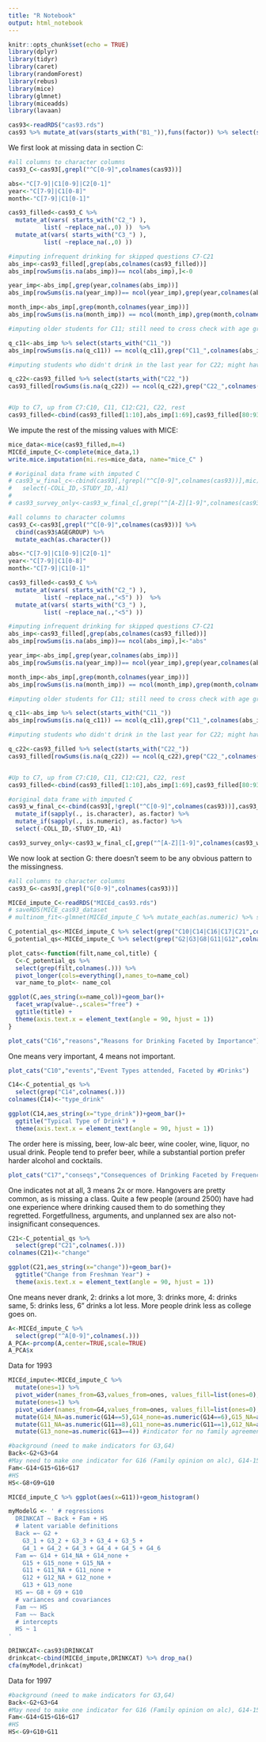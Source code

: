 ```yaml
---
title: "R Notebook"
output: html_notebook
---
```


```r
knitr::opts_chunk$set(echo = TRUE)
library(dplyr)
library(tidyr)
library(caret)
library(randomForest)
library(rebus)
library(mice)
library(glmnet)
library(miceadds)
library(lavaan)
```


```r
cas93<-readRDS("cas93.rds")
cas93 %>% mutate_at(vars(starts_with("B1_")),funs(factor)) %>% select(starts_with("B1_")) %>% count(B1_E)
```

We first look at missing data in section C:
\begin{enumerate}
  \item If the student hasn't had >5 drinks in a row for the past two weeks, they skip C2 and C3
  \item C6: If the student is alcohol abstinent, then they skip C7-C21. If the student hasn't drank in the past year, they skip C7-C18. If the student hasn't drank in the past month, they skip C7-C11.
  \item C11: Students skip this question if they are 21 years or older
  \item C22: Students skip this question if they have not had alcohol within the past year.
\end{enumerate}


```r
#all columns to character columns
cas93_C<-cas93[,grepl("^C[0-9]",colnames(cas93))]

abs<-"C[7-9]|C1[0-9]|C2[0-1]"
year<-"C[7-9]|C1[0-8]"
month<-"C[7-9]|C1[0-1]"

cas93_filled<-cas93_C %>% 
  mutate_at(vars( starts_with("C2_") ), 
          list( ~replace_na(.,0) ))  %>%
  mutate_at(vars( starts_with("C3_") ), 
          list( ~replace_na(.,0) ))

#imputing infrequent drinking for skipped questions C7-C21
abs_imp<-cas93_filled[,grep(abs,colnames(cas93_filled))]
abs_imp[rowSums(is.na(abs_imp))== ncol(abs_imp),]<-0

year_imp<-abs_imp[,grep(year,colnames(abs_imp))]
abs_imp[rowSums(is.na(year_imp))== ncol(year_imp),grep(year,colnames(abs_imp))]<-0

month_imp<-abs_imp[,grep(month,colnames(year_imp))]
abs_imp[rowSums(is.na(month_imp)) == ncol(month_imp),grep(month,colnames(year_imp))]<-0

#imputing older students for C11; still need to cross check with age group variable

q_c11<-abs_imp %>% select(starts_with("C11_"))
abs_imp[rowSums(is.na(q_c11)) == ncol(q_c11),grep("C11_",colnames(abs_imp))]<-0

#imputing students who didn't drink in the last year for C22; might have to take this with a grain of salt

q_c22<-cas93_filled %>% select(starts_with("C22_"))
cas93_filled[rowSums(is.na(q_c22)) == ncol(q_c22),grep("C22_",colnames(cas93_filled))]<-0


#Up to C7, up from C7:C10, C11, C12:C21, C22, rest
cas93_filled<-cbind(cas93_filled[1:10],abs_imp[1:69],cas93_filled[80:93])

```

We impute the rest of the missing values with MICE:

```r
mice_data<-mice(cas93_filled,m=4)
MICEd_impute_C<-complete(mice_data,1)
write.mice.imputation(mi.res=mice_data, name="mice_C" )

# #original data frame with imputed C
# cas93_w_final_c<-cbind(cas93[,!grepl("^C[0-9]",colnames(cas93))],mic) %>%
#   select(-COLL_ID,-STUDY_ID,-A1)
# 
# cas93_survey_only<-cas93_w_final_c[,grep("^[A-Z][1-9]",colnames(cas93_w_final_c))] 
```


```r

#all columns to character columns
cas93_C<-cas93[,grepl("^C[0-9]",colnames(cas93))] %>%
  cbind(cas93$AGEGROUP) %>%
  mutate_each(as.character())

abs<-"C[7-9]|C1[0-9]|C2[0-1]"
year<-"C[7-9]|C1[0-8]"
month<-"C[7-9]|C1[0-1]"

cas93_filled<-cas93_C %>% 
  mutate_at(vars( starts_with("C2_") ), 
          list( ~replace_na(.,"<5") ))  %>%
  mutate_at(vars( starts_with("C3_") ), 
          list( ~replace_na(.,"<5") ))

#imputing infrequent drinking for skipped questions C7-C21
abs_imp<-cas93_filled[,grep(abs,colnames(cas93_filled))]
abs_imp[rowSums(is.na(abs_imp))== ncol(abs_imp),]<-"abs"

year_imp<-abs_imp[,grep(year,colnames(abs_imp))]
abs_imp[rowSums(is.na(year_imp))== ncol(year_imp),grep(year,colnames(abs_imp))]<-">year"

month_imp<-abs_imp[,grep(month,colnames(year_imp))]
abs_imp[rowSums(is.na(month_imp)) == ncol(month_imp),grep(month,colnames(year_imp))]<-">month"

#imputing older students for C11; still need to cross check with age group variable

q_c11<-abs_imp %>% select(starts_with("C11_"))
abs_imp[rowSums(is.na(q_c11)) == ncol(q_c11),grep("C11_",colnames(abs_imp))]<-">21"

#imputing students who didn't drink in the last year for C22; might have to take this with a grain of salt

q_c22<-cas93_filled %>% select(starts_with("C22_"))
cas93_filled[rowSums(is.na(q_c22)) == ncol(q_c22),grep("C22_",colnames(cas93_filled))]<-">year"


#Up to C7, up from C7:C10, C11, C12:C21, C22, rest
cas93_filled<-cbind(cas93_filled[1:10],abs_imp[1:69],cas93_filled[80:93])

#original data frame with imputed C
cas93_w_final_c<-cbind(cas93[,!grepl("^C[0-9]",colnames(cas93))],cas93_filled)  %>%
  mutate_if(sapply(., is.character), as.factor) %>%
  mutate_if(sapply(., is.numeric), as.factor) %>%
  select(-COLL_ID,-STUDY_ID,-A1)

cas93_survey_only<-cas93_w_final_c[,grep("^[A-Z][1-9]",colnames(cas93_w_final_c))] 

```


We now look at section G: there doesn't seem to be any obvious pattern to the missingness.

```r
#all columns to character columns
cas93_G<-cas93[,grepl("G[0-9]",colnames(cas93))] 
```


```r
MICEd_impute_C<-readRDS("MICEd_cas93.rds")
# saveRDS(MICE_cas93_dataset
# multinom_fit<-glmnet(MICEd_impute_C %>% mutate_each(as.numeric) %>% select(-C8) %>% as.matrix(), MICEd_impute_C %>% mutate_each(as.numeric) %>% select(C8) %>% as.matrix(), family="multinomial")
```
```r
C_potential_qs<-MICEd_impute_C %>% select(grep("C10|C14|C16|C17|C21",colnames(MICEd_impute_C)))
G_potential_qs<-MICEd_impute_C %>% select(grep("G2|G3|G8|G11|G12",colnames(MICEd_impute_C)))

plot_cats<-function(filt,name_col,title) {
  C<-C_potential_qs %>% 
  select(grep(filt,colnames(.))) %>%
  pivot_longer(cols=everything(),names_to=name_col)
  var_name_to_plot<- name_col

ggplot(C,aes_string(x=name_col))+geom_bar()+
  facet_wrap(value~.,scales="free") +
  ggtitle(title) +
  theme(axis.text.x = element_text(angle = 90, hjust = 1))
}

plot_cats("C16","reasons","Reasons for Drinking Faceted by Importance")
```
One means very important, 4 means not important. 
```r
plot_cats("C10","events","Event Types attended, Faceted by #Drinks")

```

```r
C14<-C_potential_qs %>% 
  select(grep("C14",colnames(.))) 
colnames(C14)<-"type_drink"

ggplot(C14,aes_string(x="type_drink"))+geom_bar()+
  ggtitle("Typical Type of Drink") +
  theme(axis.text.x = element_text(angle = 90, hjust = 1))
```
The order here is missing, beer, low-alc beer, wine cooler, wine, liquor, no usual drink. People tend to prefer beer, while a substantial portion prefer harder alcohol and cocktails.

```r
plot_cats("C17","conseqs","Consequences of Drinking Faceted by Frequency")
```

One indicates not at all, 3 means 2x or more. Hangovers are pretty common, as is missing a class. Quite a few people (around 2500) have had one experience where drinking caused them to do something they regretted. Forgetfullness, arguments, and unplanned sex are also not-insignificant consequences.

```r
C21<-C_potential_qs %>% 
  select(grep("C21",colnames(.))) 
colnames(C21)<-"change"

ggplot(C21,aes_string(x="change"))+geom_bar()+
  ggtitle("Change from Freshman Year") +
  theme(axis.text.x = element_text(angle = 90, hjust = 1))
```
One means never drank, 2: drinks a lot more, 3: drinks more, 4: drinks same, 5: drinks less, 6" drinks a lot less. More people drink less as college goes on.

```r
A<-MICEd_impute_C %>%
  select(grep("^A[0-9]",colnames(.)))
A_PCA<-prcomp(A,center=TRUE,scale=TRUE)
A_PCA$x
```


Data for 1993

```r

MICEd_impute<-MICEd_impute_C %>% 
  mutate(ones=1) %>%
  pivot_wider(names_from=G3,values_from=ones, values_fill=list(ones=0),names_prefix = "G3_") %>%  #indicators for race
  mutate(ones=1) %>%
  pivot_wider(names_from=G4,values_from=ones, values_fill=list(ones=0),names_prefix = "G4_") %>%  #indicators for religion
  mutate(G14_NA=as.numeric(G14==5),G14_none=as.numeric(G14==6),G15_NA=as.numeric(G15==5),G15_none=as.numeric(G15==6)) %>% #indicators for don't know/NA, parental education
  mutate(G11_NA=as.numeric(G11==8),G11_none=as.numeric(G11==1),G12_NA=as.numeric(G12==8),G12_none=as.numeric(G12==1)) %>% #indicators for don't know/NA, parental drinking
  mutate(G13_none=as.numeric(G13==4)) #indicator for no family agreement about drinking

#background (need to make indicators for G3,G4)
Back<-G2+G3+G4
#May need to make one indicator for G16 (Family opinion on alc), G14-15 (the idk or not applicable options)
Fam<-G14+G15+G16+G17
#HS
HS<-G8+G9+G10

MICEd_impute_C %>% ggplot(aes(x=G11))+geom_histogram()

```


```r
myModelG <- ' # regressions
  DRINKCAT ~ Back + Fam + HS
  # latent variable definitions
  Back =~ G2 + 
    G3_1 + G3_2 + G3_3 + G3_4 + G3_5 + 
    G4_1 + G4_2 + G4_3 + G4_4 + G4_5 + G4_6
  Fam =~ G14 + G14_NA + G14_none +
    G15 + G15_none + G15_NA +
    G11 + G11_NA + G11_none +
    G12 + G12_NA + G12_none +
    G13 + G13_none
  HS =~ G8 + G9 + G10
  # variances and covariances
  Fam ~~ HS
  Fam ~~ Back
  # intercepts
  HS ~ 1
'
```


```r
DRINKCAT<-cas93$DRINKCAT
drinkcat<-cbind(MICEd_impute,DRINKCAT) %>% drop_na()
cfa(myModel,drinkcat)
```


Data for 1997

```r
#background (need to make indicators for G3,G4)
Back<-G2+G3+G4
#May need to make one indicator for G16 (Family opinion on alc), G14-15 (the idk or not applicable options)
Fam<-G14+G15+G16+G17
#HS
HS<-G9+G10+G11

```


